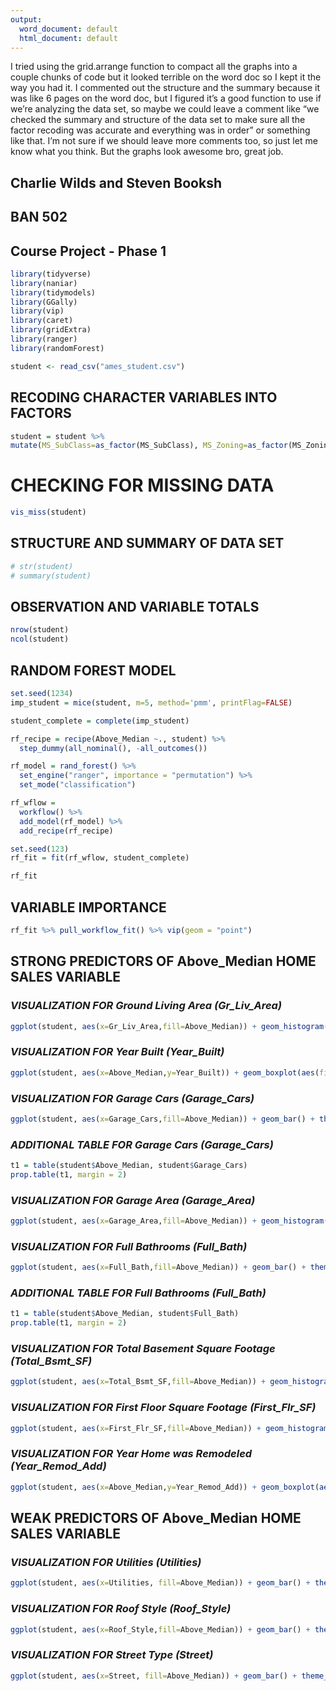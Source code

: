 ---
output:
  word_document: default
  html_document: default
---

I tried using the grid.arrange function to compact all the graphs into a couple chunks of code but it looked terrible on the word doc so I kept it the way you had it. I commented out the structure and the summary because it was like 6 pages on the word doc, but I figured it's a good function to use if we're analyzing the data set, so maybe we could leave a comment like "we checked the summary and structure of the data set to make sure all the factor recoding was accurate and everything was in order" or something like that. I'm not sure if we should leave more comments too, so just let me know what you think. But the graphs look awesome bro, great job.



## Charlie Wilds and Steven Booksh
## BAN 502
## Course Project - Phase 1


```{r, include = FALSE}
library(tidyverse)
library(naniar)
library(tidymodels)
library(GGally)
library(vip)
library(caret)
library(gridExtra)
library(ranger)
library(randomForest)
```

```{r}
student <- read_csv("ames_student.csv")
```
## RECODING CHARACTER VARIABLES INTO FACTORS
```{r}
student = student %>%
mutate(MS_SubClass=as_factor(MS_SubClass), MS_Zoning=as_factor(MS_Zoning), Street=as_factor(Street), Alley=as_factor(Alley), Lot_Shape=as_factor(Lot_Shape), Land_Contour=as_factor(Land_Contour), Utilities=as_factor(Utilities), Lot_Config=as_factor(Lot_Config), Land_Slope = as_factor(Land_Slope), Neighborhood = as_factor(Neighborhood), Condition_1 = as_factor(Condition_1), Condition_2 = as_factor(Condition_2), Bldg_Type = as_factor(Bldg_Type), House_Style = as_factor(House_Style), Overall_Qual = as_factor(Overall_Qual), Overall_Cond = as_factor(Overall_Cond), Roof_Style = as_factor(Roof_Style), Roof_Matl = as_factor(Roof_Matl), Exterior_1st = as_factor(Exterior_1st), Exterior_2nd = as_factor(Exterior_2nd), Mas_Vnr_Type = as_factor(Mas_Vnr_Type), Mas_Vnr_Area = as_factor(Mas_Vnr_Area), Exter_Qual = as_factor(Exter_Qual), Exter_Cond = as_factor(Exter_Cond), Foundation = as_factor(Foundation), Bsmt_Qual = as_factor(Bsmt_Qual), Bsmt_Cond =as_factor(Bsmt_Cond), Bsmt_Exposure = as_factor(Bsmt_Exposure), BsmtFin_Type_1 = as_factor(BsmtFin_Type_1), BsmtFin_Type_2 = as_factor(BsmtFin_Type_2), Heating =as_factor(Heating), Heating_QC = as_factor(Heating_QC), Central_Air = as_factor(Central_Air), Electrical = as_factor(Electrical), Kitchen_Qual = as_factor(Kitchen_Qual), Functional = as_factor(Functional), Fireplace_Qu = as_factor(Fireplace_Qu), Garage_Type = as_factor(Garage_Type), Garage_Finish = as_factor(Garage_Finish), Garage_Qual = as_factor(Garage_Qual), Garage_Cond = as_factor(Garage_Cond), Paved_Drive =as_factor(Paved_Drive), Pool_QC = as_factor(Pool_QC), Fence = as_factor(Fence), Misc_Feature = as_factor(Misc_Feature), Sale_Type = as_factor(Sale_Type), Sale_Condition = as_factor(Sale_Condition))
```




# CHECKING FOR MISSING DATA
```{r}
vis_miss(student)
```


## STRUCTURE AND SUMMARY OF DATA SET
```{r}
# str(student)
# summary(student)
```


## OBSERVATION AND VARIABLE TOTALS
```{r}
nrow(student)
ncol(student)
```

## RANDOM FOREST MODEL
```{r}
set.seed(1234)
imp_student = mice(student, m=5, method='pmm', printFlag=FALSE)

student_complete = complete(imp_student)

rf_recipe = recipe(Above_Median ~., student) %>%
  step_dummy(all_nominal(), -all_outcomes())

rf_model = rand_forest() %>% 
  set_engine("ranger", importance = "permutation") %>% 
  set_mode("classification")

rf_wflow = 
  workflow() %>% 
  add_model(rf_model) %>% 
  add_recipe(rf_recipe)

set.seed(123)
rf_fit = fit(rf_wflow, student_complete)

rf_fit
```
## VARIABLE IMPORTANCE
```{r}
rf_fit %>% pull_workflow_fit() %>% vip(geom = "point")
```


## STRONG PREDICTORS OF Above_Median HOME SALES VARIABLE


### *VISUALIZATION FOR Ground Living Area (Gr_Liv_Area)*
```{r}
ggplot(student, aes(x=Gr_Liv_Area,fill=Above_Median)) + geom_histogram(binwidth=250) + theme_bw()
```


### *VISUALIZATION FOR Year Built (Year_Built)*
```{r}
ggplot(student, aes(x=Above_Median,y=Year_Built)) + geom_boxplot(aes(fill=Above_Median)) + theme_bw() + geom_jitter(alpha=.2)
```


### *VISUALIZATION FOR Garage Cars (Garage_Cars)*
```{r}
ggplot(student, aes(x=Garage_Cars,fill=Above_Median)) + geom_bar() + theme_bw()
```


### *ADDITIONAL TABLE FOR Garage Cars (Garage_Cars)*
```{r}
t1 = table(student$Above_Median, student$Garage_Cars)
prop.table(t1, margin = 2)
```


### *VISUALIZATION FOR Garage Area (Garage_Area)*
```{r}
ggplot(student, aes(x=Garage_Area,fill=Above_Median)) + geom_histogram(binwidth=200) + theme_bw()
```


### *VISUALIZATION FOR Full Bathrooms (Full_Bath)*
```{r}
ggplot(student, aes(x=Full_Bath,fill=Above_Median)) + geom_bar() + theme_bw()
```


### *ADDITIONAL TABLE FOR Full Bathrooms (Full_Bath)*
```{r}
t1 = table(student$Above_Median, student$Full_Bath)
prop.table(t1, margin = 2)
```


### *VISUALIZATION FOR Total Basement Square Footage (Total_Bsmt_SF)*
```{r}
ggplot(student, aes(x=Total_Bsmt_SF,fill=Above_Median)) + geom_histogram(binwidth=300) + theme_bw()
```


### *VISUALIZATION FOR First Floor Square Footage (First_Flr_SF)*
```{r}
ggplot(student, aes(x=First_Flr_SF,fill=Above_Median)) + geom_histogram(binwidth=350) + theme_bw()
```


### *VISUALIZATION FOR Year Home was Remodeled (Year_Remod_Add)*
```{r}
ggplot(student, aes(x=Above_Median,y=Year_Remod_Add)) + geom_boxplot(aes(fill=Above_Median)) + theme_bw() + geom_jitter(alpha=0.2)
```


## WEAK PREDICTORS OF Above_Median HOME SALES VARIABLE


### *VISUALIZATION FOR Utilities (Utilities)*
```{r}
ggplot(student, aes(x=Utilities, fill=Above_Median)) + geom_bar() + theme_bw()
```


### *VISUALIZATION FOR Roof Style (Roof_Style)*
```{r}
ggplot(student, aes(x=Roof_Style,fill=Above_Median)) + geom_bar() + theme_bw()
```


### *VISUALIZATION FOR Street Type (Street)*
```{r}
ggplot(student, aes(x=Street, fill=Above_Median)) + geom_bar() + theme_bw()
```

